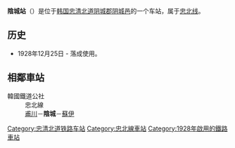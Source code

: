 {{unreferenced|time=2014-05-12T07:36:45+00:00}}
{{朝鮮半島車站資訊
|公司色 = #0066b3
|文字色 = 
|站名 = 陰城站<br />{{lang|en|Eumseong}}
|圖片 =
|pxl = 
|圖片說明 =
|所屬路線 = [[忠北线|忠北线]]
|車站編號 = 
|前一站 = [[甫川站|甫川]]
|前一站距離 =8.1
|後一站距離 =4.5
|後一站 = [[苏伊站|苏伊]]
|距離 = 59.6
|起點站 = [[鸟致院站|鸟致院]]
|諺文 = 음성역
|朝鮮漢字 = 陰城驛
|文觀部式 =Eumseong-yeok 
|馬-賴式 =
|副站名 = 
|停站路線數 = 
|所屬公司 = [[韩国铁道公社|韩国铁道公社]]
|所在地 =[[忠清北道|忠清北道]][[阴城郡|阴城郡]][[阴城邑|阴城邑]]
|車站構造 = 地面车站
|月台配置 = 2面4线
|啟用年月日 =1928年12月25日 
|廢站年月日 = 
|上下車人次 =
|統計年度 =
|轉車 = 
|備註 = 
|全寬備註 = 
}}

'''陰城站'''（{{kor|諺=음성역|漢=陰城驛|羅=Eumseong yeok|f=y}}）是位于[[韩国|韩国]][[忠清北道|忠清北道]][[阴城郡|阴城郡]][[阴城邑|阴城邑]]的一个车站，属于[[忠北线|忠北线]]。

== 历史 ==
*1928年12月25日 - 落成使用。

== 相鄰車站 ==
;韓國鐵道公社
:忠北線
:[[甫川站|甫川]]－'''陰城'''－[[蘇伊站|蘇伊]]

{{忠北线}}
{{无穷花号}}

[[Category:忠清北道铁路车站|Category:忠清北道铁路车站]]
[[Category:忠北線車站|Category:忠北線車站]]
[[Category:1928年啟用的鐵路車站|Category:1928年啟用的鐵路車站]]